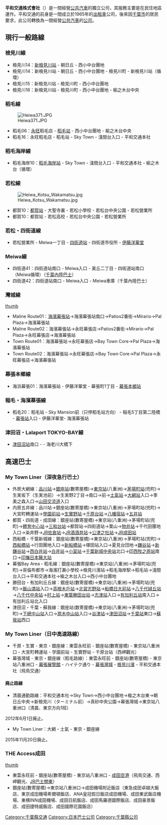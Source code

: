 {{Infobox company
|native_name = 平和交通株式会社
|name_en = Heiwa Kotsu
|image = [[File:Heiwa_Kotsu_Miyanogi.jpg|240px]]
|image_caption =平和交通本社
|type = [[株式會社|株式會社]]
|zip_code = 263-0054
|loaction = [[千葉縣|千葉縣]][[千葉市|千葉市]][[稻毛區|稻毛區]]宮野木町577-1
|foundation = 1974年
|industry = 陸運業
|services = 巴士事業
|key_people = [[代表取締役|代表取締役]]社長 金子 明美
|capital = 3千萬日圓（2011年度）
|revenue = 9億日圓 （2011年度）
|num_employees = 160名
|major_shareholder = [[BE-TRANSSE控股|BE-TRANSSE控股]]100%
|website = [http://www.heiwakotsu.com/ http://www.heiwakotsu.com/]
}}
'''平和交通株式會社'''（{{jpn|hg=へいわこうつう}}）是一間經營[[公共汽車|公共汽車]]的獨立公司，其服務主要是在民住地區運作。平和交通的前身是一間成立於1965年的[[出租車|出租車]]公司，後來因[[千葉市|千葉市]]的居民要求，此公司轉換為一間經營[[公共汽車|公共汽車]]的[[公司|公司]]。

== 現行一般路線 ==
=== 檢見川線 ===
* 檢見川14：[[新檢見川站|新檢見川站]] - 朝日丘 - 西小中台團地
* 檢見川14：新檢見川站 - 朝日丘 - 西小中台團地 - 檢見川町 - 新檢見川站（循環）
* 檢見川15：新檢見川站 - 檢見川町 - 西小中台團地
* 檢見川16：新檢見川站 - 檢見川町 - 西小中台團地 - 榆之木台中央

=== 稻毛線 ===
[[File:Heiwa371.JPG|thumb]]
* 稻毛06：[[永旺集團|永旺]]稻毛店 - [[稻毛站|稻毛站]] - 西小中台團地 - 榆之木台中央
* 稻毛16：永旺稻毛店 - 稻毛站 - Sky Town - 淺間台入口 - 平和交通本社

=== 稻毛海岸線 ===
* 稻毛海岸10：[[稻毛海岸車站|稻毛海岸站]] - Sky Town - 淺間台入口 - 平和交通本社 - 榆之木台（循環）

=== 若松線 ===
[[File:Heiwa_Kotsu_Wakamatsu.jpg|thumb]]
* 都賀10：[[都賀站|都賀站]] - 大聖寺裏 - 若松小學校 - 若松台中央公園 - 若松營業所
* 都賀10：都賀站 - 若松高校 - 若松台中央公園 - 若松營業所

=== 若松・四街道線 ===
* 若松營業所 - Meiwa一丁目 - [[四街道站|四街道站]] - 四街道市役所 - [[伊藤洋華堂|伊藤洋華堂]]

=== Meiwa線 ===
* 四街道41：四街道站南口 - Meiwa入口 - 美丘二丁目 - 四街道站南口（Meiwa循環）（[[千葉內陸巴士|千葉內陸巴士]]）
* 四街道42：四街道站南口 - Meiwa入口 - Meiwa車庫（千葉內陸巴士）

=== 灣城線 ===
[[file:Heiwa-Kotsu-374.jpg|thumb]]
*Maline Route01：[[海濱幕張站|海濱幕張站]]→海濱幕張站南口→Patios2番街→Mirario→Pal Plaza→海濱幕張站
*Maline Route02：海濱幕張站→永旺幕張店→Patios2番街→Mirario→Pal Plaza→永旺幕張店→海濱幕張站
*Town Route01：海濱幕張站→永旺幕張店→Bay Town Core→Pal Plaza→海濱幕張站
*Town Route02：海濱幕張站→永旺幕張店→Bay Town Core→Pal Plaza→永旺幕張店→海濱幕張站

=== 幕張本鄉線 ===
* 海浜幕張01：海濱幕張站 - 伊藤洋華堂 - 幕張町1丁目 - [[幕張本鄉站|幕張本鄉站]]

=== 稲毛・海濱幕張線 ===
* 稻毛20：稻毛站 - Sky Mansion前（只停稻毛站方向） - 稲毛5丁目第二陸橋 - [[幕張站|幕張站]]入口 - 伊藤洋華堂- 海濱幕張站

=== 津田沼・Lalaport TOKYO-BAY線 ===
* [[津田沼站|津田沼站]]南口 - {{link-ja|LaLaport TOKYO-BAY|ららぽーとTOKYO-BAY}} - 海老川大橋下

== 高速巴士 ==
=== My Town Liner（深夜急行巴士） ===
* 外房大網線：[[品川站|品川站]]→[[銀座站_(日本)|銀座站]](數寄屋橋)→[[東京站|東京站]](八重洲)→[[茅場町站|茅場町站]](兜町)→生実坂下（生実池前）→生実野2丁目→{{link-ja|鐮取站|鎌取駅}}南口→{{link-ja|誉田站|誉田駅}}前→[[土氣站|土氣站]]→[[大網站|大網站]]入口→季美之森入口→[[山田交流道_(千葉縣)|山田交流道]]入口
* 内房五井線：品川站→銀座站(數寄屋橋)→東京站(八重洲)→茅場町站(兜町)→大宮町轉運站→[[學園前站_(千葉縣)|學園前站]]→[[生實野站|生實野站]]→[[千原台站|千原台站]]→[[八幡宿站|八幡宿站]]→[[五井站|五井站]]
* 都賀・四街道・成田線：銀座站(數寄屋橋)→東京站(八重洲)→茅場町站(兜町)→[[體育中心站_(日本)|體育中心站]]→[[三和台站|三和台站]]→都賀站→四街道站→栗山→[[物井站|物井站]]→千代田團地入口→染井野→[[佐倉站|JR佐倉站]]→[[酒酒井站|JR酒酒井站]]→[[公津之杜站|公津之杜站]]→[[成田站|JR成田站]]
* 西船橋・千葉新城線：銀座站(數寄屋橋)→東京站(八重洲)→茅場町站(兜町)→[[西船橋站|西船橋站]]→行田團地入口→[[新船橋站|新船橋站]]→塚田站入口→夏見台団地→[[鎌谷站_(千葉縣)|鎌谷站]]→[[新鎌谷站|新鎌谷站]]→[[西白井站|西白井站]]→[[白井站|白井站]]→[[小室站|小室站]]→[[千葉新城中央站|千葉新城中央站]]北口→[[印西牧之原站|印西牧之原站]]南口→[[印旛日本醫大站|印旛日本醫大站]]
* 幕張Bay Area・稻毛線：銀座站(數寄屋橋)→東京站(八重洲)→茅場町站(兜町)→哥倫布都市→海濱打瀨小學校→檢見川濱站→稻毛海岸駅→稻毛站→淺間台入口→平和交通本社→楡之木台入口→西小中台團地
* 勝田台・有加利丘丘線：銀座站(數寄屋橋)→東京站(八重洲)→茅場町站(兜町)→[[飯山満站|飯山満站]]入口→[[高根木戶站|高根木戶站]]→[[北習志野站|北習志野站]]→[[船橋日大前站|船橋日大前站]]→[[八千代緑丘站|八千代緑丘站]]→[[八千代中央站|八千代中央站]]→[[村上站_(千葉縣)|村上站]]→[[東葉勝田台站|東葉勝田台站]]→[[志津站|志津站]]入口→[[有加利丘站|有加利丘站]]南入口→有加利丘站北入口
* 津田沼・千葉・蘇我線：銀座站(数寄屋橋)→東京站(八重洲)→茅場町站(兜町)→[[下總中山站|下總中山站]]入口→[[原木中山站|原木中山站]]入口→[[谷津站|谷津站]]→[[津田沼站|津田沼站]]→[[千葉站|千葉站]]東口→[[蘇我站|蘇我站]]西口

=== My Town Liner（日中高速路線） ===
* 千原・生實 - 東京・銀座線：東雲永旺前 - 銀座站(數寄屋橋) - 東京站八重洲口 - 大宮町轉運站 - 学園前站 - 生實野站 - 千原台站（西岬觀光）
* 幕張灣城 - 東京・銀座線（稻毛路線）：東雲永旺前 - 銀座站(數寄屋橋) - 東京站八重洲口 - [[幕張展覽館|幕張展覽館]] - ハイテク通り - [[幕張灣城|幕張灣城]] - [[檢見川濱站|檢見川濱]] - 平和交通本社（飛鳥交通）

==== 廃止路線 ====
* 清晨通勤路線：平和交通本社→Sky Town→西小中台團地→楡之木台東→朝日丘中央→新檢見川（ターミナル前）→真砂中央公園→幕張灣城→東京站八重洲口（清晨、東京方向1班）
2012年6月1日廃止。
* My Town Liner：大網・土氣 - 東京・銀座線 
2015年11月20日廃止。

=== THE Access成田 ===
[[file:Heiwa-kotsu-519.jpg|thumb]]
* 東雲永旺前 - 銀座站(數寄屋橋) - 東京站八重洲口 - [[成田国際空港|成田空港]]（飛鳥交通、西岬觀光、[[JR巴士關東|JR巴士關東]]）
* 銀座站(數寄屋橋)→東京站八重洲口→成田機場附近飯店（東急成田卓越大飯店、東京成田機場希爾頓飯店、ANA皇冠假日飯店成田機場、成田東武飯店機場、東横INN成田機場、成田日航飯店、成田馬羅德國際飯店、成田豪景飯店、成田捷特威飯店、成田國際花園飯店）

{{PASMO}}
{{关东地方公共巴士经营者列表|state=collapsed}}
{{DEFAULTSORT:Heiwa Kotsu}}
[[Category:千葉縣交通|Category:千葉縣交通]]
[[Category:日本巴士公司|Category:日本巴士公司]]
[[Category:千葉縣公司|Category:千葉縣公司]]